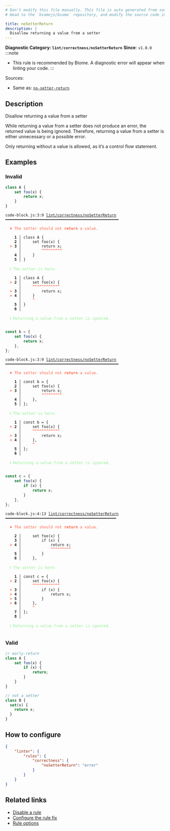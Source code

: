 ```yaml
---
# Don't modify this file manually. This file is auto generated from source, and you will lose your changes next time the website is built.
# Head to the `biomejs/biome` repository, and modify the source code in there.

title: noSetterReturn
description: |
  Disallow returning a value from a setter
---
```


**Diagnostic Category: `lint/correctness/noSetterReturn`**
<Tabs>
<TabItem label="JavaScript (and super languages)" icon="seti:javascript">
**Since**: `v1.0.0`
:::note
- This rule is recommended by Biome. A diagnostic error will appear when linting your code.
:::

Sources: 
- Same as: <a href="https://eslint.org/docs/latest/rules/no-setter-return" target="_blank"><code>no-setter-return</code></a>

## Description
Disallow returning a value from a setter

While returning a value from a setter does not produce an error, the returned value is being ignored. Therefore, returning a value from a setter is either unnecessary or a possible error.

Only returning without a value is allowed, as it’s a control flow statement.

## Examples

### Invalid

```js
class A {
    set foo(x) {
        return x;
    }
}
```

<pre class="language-text"><code class="language-text">code-block.js:3:9 <a href="https://biomejs.dev/linter/rules/no-setter-return">lint/correctness/noSetterReturn</a> ━━━━━━━━━━━━━━━━━━━━━━━━━━━━━━━━━━━━━━━━━━━━━━━━━━<br /><br />  <strong><span style="color: Tomato;">✖</span></strong> <span style="color: Tomato;">The setter should not </span><span style="color: Tomato;"><strong>return</strong></span><span style="color: Tomato;"> a value.</span><br />  <br />    <strong>1 │ </strong>class A &#123;<br />    <strong>2 │ </strong>    set foo(x) &#123;<br />  <strong><span style="color: Tomato;">&gt;</span></strong> <strong>3 │ </strong>        return x;<br />   <strong>   │ </strong>        <strong><span style="color: Tomato;">^</span></strong><strong><span style="color: Tomato;">^</span></strong><strong><span style="color: Tomato;">^</span></strong><strong><span style="color: Tomato;">^</span></strong><strong><span style="color: Tomato;">^</span></strong><strong><span style="color: Tomato;">^</span></strong><strong><span style="color: Tomato;">^</span></strong><strong><span style="color: Tomato;">^</span></strong><strong><span style="color: Tomato;">^</span></strong><br />    <strong>4 │ </strong>    &#125;<br />    <strong>5 │ </strong>&#125;<br />  <br />  <strong><span style="color: lightgreen;">ℹ</span></strong> <span style="color: lightgreen;">The setter is here:</span><br />  <br />    <strong>1 │ </strong>class A &#123;<br />  <strong><span style="color: Tomato;">&gt;</span></strong> <strong>2 │ </strong>    set foo(x) &#123;<br />   <strong>   │ </strong>    <strong><span style="color: Tomato;">^</span></strong><strong><span style="color: Tomato;">^</span></strong><strong><span style="color: Tomato;">^</span></strong><strong><span style="color: Tomato;">^</span></strong><strong><span style="color: Tomato;">^</span></strong><strong><span style="color: Tomato;">^</span></strong><strong><span style="color: Tomato;">^</span></strong><strong><span style="color: Tomato;">^</span></strong><strong><span style="color: Tomato;">^</span></strong><strong><span style="color: Tomato;">^</span></strong><strong><span style="color: Tomato;">^</span></strong><strong><span style="color: Tomato;">^</span></strong><br />  <strong><span style="color: Tomato;">&gt;</span></strong> <strong>3 │ </strong>        return x;<br />  <strong><span style="color: Tomato;">&gt;</span></strong> <strong>4 │ </strong>    &#125;<br />   <strong>   │ </strong>    <strong><span style="color: Tomato;">^</span></strong><br />    <strong>5 │ </strong>&#125;<br />    <strong>6 │ </strong><br />  <br />  <strong><span style="color: lightgreen;">ℹ</span></strong> <span style="color: lightgreen;">Returning a value from a setter is ignored.</span><br />  <br /></code></pre>

```js
const b = {
    set foo(x) {
        return x;
    },
};
```

<pre class="language-text"><code class="language-text">code-block.js:3:9 <a href="https://biomejs.dev/linter/rules/no-setter-return">lint/correctness/noSetterReturn</a> ━━━━━━━━━━━━━━━━━━━━━━━━━━━━━━━━━━━━━━━━━━━━━━━━━━<br /><br />  <strong><span style="color: Tomato;">✖</span></strong> <span style="color: Tomato;">The setter should not </span><span style="color: Tomato;"><strong>return</strong></span><span style="color: Tomato;"> a value.</span><br />  <br />    <strong>1 │ </strong>const b = &#123;<br />    <strong>2 │ </strong>    set foo(x) &#123;<br />  <strong><span style="color: Tomato;">&gt;</span></strong> <strong>3 │ </strong>        return x;<br />   <strong>   │ </strong>        <strong><span style="color: Tomato;">^</span></strong><strong><span style="color: Tomato;">^</span></strong><strong><span style="color: Tomato;">^</span></strong><strong><span style="color: Tomato;">^</span></strong><strong><span style="color: Tomato;">^</span></strong><strong><span style="color: Tomato;">^</span></strong><strong><span style="color: Tomato;">^</span></strong><strong><span style="color: Tomato;">^</span></strong><strong><span style="color: Tomato;">^</span></strong><br />    <strong>4 │ </strong>    &#125;,<br />    <strong>5 │ </strong>&#125;;<br />  <br />  <strong><span style="color: lightgreen;">ℹ</span></strong> <span style="color: lightgreen;">The setter is here:</span><br />  <br />    <strong>1 │ </strong>const b = &#123;<br />  <strong><span style="color: Tomato;">&gt;</span></strong> <strong>2 │ </strong>    set foo(x) &#123;<br />   <strong>   │ </strong>    <strong><span style="color: Tomato;">^</span></strong><strong><span style="color: Tomato;">^</span></strong><strong><span style="color: Tomato;">^</span></strong><strong><span style="color: Tomato;">^</span></strong><strong><span style="color: Tomato;">^</span></strong><strong><span style="color: Tomato;">^</span></strong><strong><span style="color: Tomato;">^</span></strong><strong><span style="color: Tomato;">^</span></strong><strong><span style="color: Tomato;">^</span></strong><strong><span style="color: Tomato;">^</span></strong><strong><span style="color: Tomato;">^</span></strong><strong><span style="color: Tomato;">^</span></strong><br />  <strong><span style="color: Tomato;">&gt;</span></strong> <strong>3 │ </strong>        return x;<br />  <strong><span style="color: Tomato;">&gt;</span></strong> <strong>4 │ </strong>    &#125;,<br />   <strong>   │ </strong>    <strong><span style="color: Tomato;">^</span></strong><br />    <strong>5 │ </strong>&#125;;<br />    <strong>6 │ </strong><br />  <br />  <strong><span style="color: lightgreen;">ℹ</span></strong> <span style="color: lightgreen;">Returning a value from a setter is ignored.</span><br />  <br /></code></pre>

```js
const c = {
    set foo(x) {
        if (x) {
            return x;
        }
    },
};
```

<pre class="language-text"><code class="language-text">code-block.js:4:13 <a href="https://biomejs.dev/linter/rules/no-setter-return">lint/correctness/noSetterReturn</a> ━━━━━━━━━━━━━━━━━━━━━━━━━━━━━━━━━━━━━━━━━━━━━━━━━<br /><br />  <strong><span style="color: Tomato;">✖</span></strong> <span style="color: Tomato;">The setter should not </span><span style="color: Tomato;"><strong>return</strong></span><span style="color: Tomato;"> a value.</span><br />  <br />    <strong>2 │ </strong>    set foo(x) &#123;<br />    <strong>3 │ </strong>        if (x) &#123;<br />  <strong><span style="color: Tomato;">&gt;</span></strong> <strong>4 │ </strong>            return x;<br />   <strong>   │ </strong>            <strong><span style="color: Tomato;">^</span></strong><strong><span style="color: Tomato;">^</span></strong><strong><span style="color: Tomato;">^</span></strong><strong><span style="color: Tomato;">^</span></strong><strong><span style="color: Tomato;">^</span></strong><strong><span style="color: Tomato;">^</span></strong><strong><span style="color: Tomato;">^</span></strong><strong><span style="color: Tomato;">^</span></strong><strong><span style="color: Tomato;">^</span></strong><br />    <strong>5 │ </strong>        &#125;<br />    <strong>6 │ </strong>    &#125;,<br />  <br />  <strong><span style="color: lightgreen;">ℹ</span></strong> <span style="color: lightgreen;">The setter is here:</span><br />  <br />    <strong>1 │ </strong>const c = &#123;<br />  <strong><span style="color: Tomato;">&gt;</span></strong> <strong>2 │ </strong>    set foo(x) &#123;<br />   <strong>   │ </strong>    <strong><span style="color: Tomato;">^</span></strong><strong><span style="color: Tomato;">^</span></strong><strong><span style="color: Tomato;">^</span></strong><strong><span style="color: Tomato;">^</span></strong><strong><span style="color: Tomato;">^</span></strong><strong><span style="color: Tomato;">^</span></strong><strong><span style="color: Tomato;">^</span></strong><strong><span style="color: Tomato;">^</span></strong><strong><span style="color: Tomato;">^</span></strong><strong><span style="color: Tomato;">^</span></strong><strong><span style="color: Tomato;">^</span></strong><strong><span style="color: Tomato;">^</span></strong><br />  <strong><span style="color: Tomato;">&gt;</span></strong> <strong>3 │ </strong>        if (x) &#123;<br />  <strong><span style="color: Tomato;">&gt;</span></strong> <strong>4 │ </strong>            return x;<br />  <strong><span style="color: Tomato;">&gt;</span></strong> <strong>5 │ </strong>        &#125;<br />  <strong><span style="color: Tomato;">&gt;</span></strong> <strong>6 │ </strong>    &#125;,<br />   <strong>   │ </strong>    <strong><span style="color: Tomato;">^</span></strong><br />    <strong>7 │ </strong>&#125;;<br />    <strong>8 │ </strong><br />  <br />  <strong><span style="color: lightgreen;">ℹ</span></strong> <span style="color: lightgreen;">Returning a value from a setter is ignored.</span><br />  <br /></code></pre>

### Valid

```js
// early-return
class A {
    set foo(x) {
        if (x) {
            return;
        }
    }
}
```

```js
// not a setter
class B {
  set(x) {
    return x;
  }
}
```

## How to configure
```json title="biome.json"
{
	"linter": {
		"rules": {
			"correctness": {
				"noSetterReturn": "error"
			}
		}
	}
}

```
## Related links

- [Disable a rule](/linter/#disable-a-lint-rule)
- [Configure the rule fix](/linter#configure-the-rule-fix)
- [Rule options](/linter/#rule-options)

</TabItem>
</Tabs>

